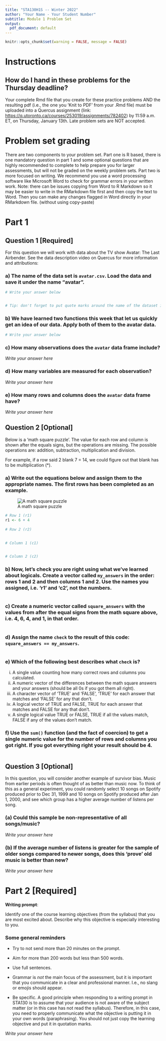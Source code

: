 ```yaml
---
title: "STA130H1S -- Winter 2022"
author: "Your Name - Your Student Number"
subtitle: Module 1 Problem Set 
output:
  pdf_document: default
---
```


```r
knitr::opts_chunk$set(warning = FALSE, message = FALSE)
```


# Instructions

## How do I hand in these problems for the Thursday deadline?

Your complete Rmd file that you create for these practice problems AND the resulting pdf (i.e., the one you 'Knit to PDF' from your .Rmd file) must be uploaded into a Quercus assignment (link: [https://q.utoronto.ca/courses/253019/assignments/782402](https://q.utoronto.ca/courses/253019/assignments/782402)) by 11:59 a.m. ET, on Thursday, January 13th. Late problem sets are NOT accepted.


# Problem set grading

There are two components to your problem set. Part one is R based, there is one mandatory question in part 1 and some optional questions that are highly recommended to complete to help prepare you for larger assessments, but will not be graded on the weekly problem sets. Part two is more focused on writing. We recommend you use a word processing software like Microsoft Word to check for grammar errors in your written work. Note: there can be issues copying from Word to R Markdown so it may be easier to write in the RMarkdown file first and then copy the text to Word. Then you can make any changes flagged in Word directly in your RMarkdown file. (without using copy-paste)


# Part 1

## Question 1 [Required]

For this question we will work with data about the TV show Avatar: The Last Airbender. See the data description video on Quercus for more information and attributions:

### a) The name of the data set is `avatar.csv`. Load the data and save it under the name "avatar". 

```r
# Write your answer below


# Tip: don't forget to put quote marks around the name of the dataset inside the function
```

### b) We have learned two functions this week that let us quickly get an idea of our data. Apply both of them to the avatar data.

```r
# Write your answer below

```

### c) How many observations does the `avatar` data frame include? 

*Write your answer here*

### d) How many variables are measured for each observation? 

*Write your answer here*

### e) How many rows and columns does the `avatar` data frame have? 

*Write your answer here*



\newpage

## Question 2 [Optional]

Below is a 'math square puzzle'. The value for each row and column is shown after the equals signs, but the operations are missing. The possible operations are: addition, subtraction, multiplication and division.

For example, if a row said 2 blank 7 = 14, we could figure out that blank has to be multiplication (*).

### a) Write out the equations below and assign them to the appropriate names. The first rows has been completed as an example.

![A math square puzzle](magic_square_W22.jpg)
```r
# Row 1 (r1)
r1 <- 6 + 4
  
# Row 2 (r2)

  
# Column 1 (c1)

  
# Column 2 (c2)


```

### b) Now, let's check you are right using what we've learned about logicals. Create a vector called `my_answers` in the order: rows 1 and 2 and then columns 1 and 2. Use the names you assigned, i.e. 'r1' and 'c2', not the numbers.

```r


```

### c) Create a numeric vector called `square_answers` with the values from after the equal signs from the math square above, i.e. 4, 6, 4, and 1, in that order.

```r


```


### d) Assign the name `check` to the result of this code: `square_answers == my_answers`. 

```r



```

### e) Which of the following best describes what `check` is?

  (i) A single value counting how many correct rows and columns you calculated.
  (ii) A numeric vector of the differences between the math square answers and your answers (should be all 0s if you got them all right).
  (iii) A character vector of 'TRUE' and 'FALSE', 'TRUE' for each answer that matches and 'FALSE' for any that don't.
  (iv) A logical vector of TRUE and FALSE, TRUE for each answer that matches and FALSE for any that don't.
  (v) A single logical value TRUE or FALSE, TRUE if all the values match, FALSE if any of the values don't match.



### f) Use the `sum()` function (and the fact of coercion) to get a single numeric value for the number of rows and columns you got right. If you got everything right your result should be 4.

```r


```

\newpage



\newpage

## Question 3 [Optional] 

In this question, you will consider another example of survivor bias. Music from earlier periods is often thought of as better than music now. To think of this as a general experiment, you could randomly select 10 songs on Spotify produced prior to Dec 31, 1999 and 10 songs on Spotify produced after Jan 1, 2000, and see which group has a higher average number of listens per song. 

### (a) Could this sample be non-representative of all songs/music?

*Write your answer here*


### (b) If the average number of listens is greater for the sample of older songs compared to newer songs, does this 'prove' old music is better than new?

*Write your answer here*

\newpage

# Part 2 [Required]

**Writing prompt**:  

Identify one of the course learning objectives (from the syllabus) that you are most excited about. Describe why this objective is especially interesting to you.

### Some general reminders 

- Try to not send more than 20 minutes on the prompt. 

- Aim for more than 200 words but less than 500 words. 

- Use full sentences.  

- Grammar is *not* the main focus of the assessment, but it is important that you communicate in a clear and professional manner. I.e., no slang or emojis should appear. 

- Be specific. A good principle when responding to a writing prompt in STA130 is to assume that your audience is not aware of the subject matter (or in this case has not read the syllabus). Therefore, in this case, you need to properly communicate what the objective is putting it in your own words (paraphrasing). You should not just copy the learning objective and put it in quotation marks.  



*Write your answer here*
